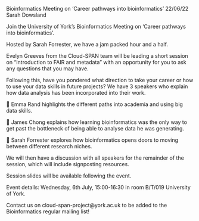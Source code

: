 Bioinformatics Meeting on ‘Career pathways into bioinformatics’
22/06/22		Sarah Dowsland

Join the University of York's Bioinformatics Meeting on ‘Career pathways into bioinformatics’.

Hosted by Sarah Forrester, we have a jam packed hour and a half.

Evelyn Greeves from the Cloud-SPAN team will be leading a short session on "Introduction to FAIR and metadata" with an opportunity for you to ask any questions that you may have.  

Following this, have you pondered what direction to take your career or how to use your data skills in future projects? We have 3 speakers who explain how data analysis has been incorporated into their work. 

🔸 Emma Rand highlights the different paths into academia and using big data skills. 

🔸 James Chong explains how learning bioinformatics was the only way to get past the bottleneck of being able to analyse data he was generating.

🔸 Sarah Forrester explores how bioinformatics opens doors to moving between different research niches. 

We will then have a discussion with all speakers for the remainder of the session, which will include signposting resources. 

Session slides will be available following the event. 

Event details: Wednesday, 6th July, 15:00-16:30 in room B/T/019 University of York. 

Contact us on cloud-span-project@york.ac.uk to be added to the Bioinformatics regular mailing list!

